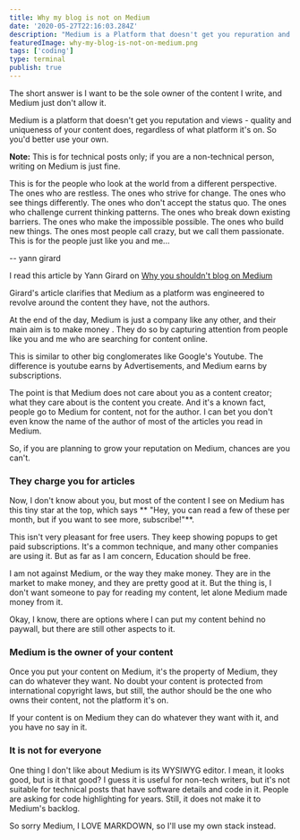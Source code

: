 ```yaml
---
title: Why my blog is not on Medium
date: '2020-05-27T22:16:03.284Z'
description: "Medium is a Platform that doesn't get you repuration and views - quality and uniqueness of your content does, regardless of what platform it's on. So you'd better use your own."
featuredImage: why-my-blog-is-not-on-medium.png
tags: ['coding']
type: terminal
publish: true
---
```


The short answer is <Special>I want to be the sole owner of the content I write, and Medium just don't allow it.</Special>

Medium is a platform that doesn't get you reputation and views - quality and uniqueness of your content does, regardless of what platform it's on. So you'd better use your own.

**Note:** This is for technical posts only; if you are a non-technical person, writing on Medium is just fine.

<Quote>
  This is for the people who look at the world from a different perspective. The
  ones who are restless. The ones who strive for change. The ones who see things
  differently. The ones who don't accept the status quo. The ones who challenge
  current thinking patterns. The ones who break down existing barriers. The ones
  who make the impossible possible. The ones who build new things. The ones most
  people call crazy, but we call them passionate. This is for the people just
  like you and me...
</Quote>

<QuoteAuthor>-- yann girard</QuoteAuthor>

I read this article by Yann Girard on [Why you shouldn't blog on Medium](https://yanngirard.typepad.com/yanns_blog/2015/10/why-you-shouldnt-blog-on-medium-.html)

Girard's article clarifies that Medium as a platform was engineered to revolve around the content they have, not the authors.

At the end of the day, Medium is just a company like any other, and their main aim is to make <Special> money </Special>. They do so by capturing attention from people like you and me who are searching for content online.

This is similar to other big conglomerates like Google's Youtube. The difference is youtube earns by Advertisements, and Medium earns by subscriptions.

The point is that Medium does not care about you as a content creator; what they care about is the content you create. And it's a known fact, people go to Medium for content, not for the author. I can bet you don't even know the name of the author of most of the articles you read in Medium.

<Special>
  So, if you are planning to grow your reputation on Medium, chances are you
  can't.
</Special>

### They charge you for articles

Now, I don't know about you, but most of the content I see on Medium has this tiny star at the top, which says ** "Hey, you can read a few of these per month, but if you want to see more, subscribe!"**.

This isn't very pleasant for free users. They keep showing popups to get paid subscriptions. It's a common technique, and many other companies are using it. But as far as I am concern, <Special>Education should be free.</Special>

I am not against Medium, or the way they make money. They are in the market to make money, and they are pretty good at it. But the thing is, I don't want someone to pay for reading my content, let alone Medium made money from it.

Okay, I know, there are options where I can put my content behind no paywall, but there are still other aspects to it.

### Medium is the owner of your content

Once you put your content on Medium, it's the property of Medium, they can do whatever they want. No doubt your content is protected from international copyright laws, but still, the author should be the one who owns their content, not the platform it's on.

If your content is on Medium they can do whatever they want with it, and you have no say in it.

### It is not for everyone

One thing I don't like about Medium is its WYSIWYG editor. I mean, it looks good, but is it that good? I guess it is useful for non-tech writers, but it's not suitable for technical posts that have software details and code in it. People are asking for code highlighting for years. Still, it does not make it to Medium's backlog.

So sorry Medium, <Special>I LOVE MARKDOWN</Special>, so I'll use my own stack instead.
